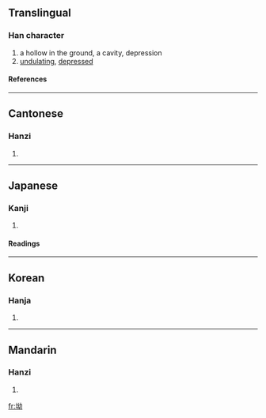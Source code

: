 ==Translingual==
===Han character===
{{Han char|rn=32|rad=土|as=05|sn=8|four=4412<sub>7</sub>|canj=土女戈尸 (GVIS)}}
# a hollow in the ground, a cavity, depression
# [[undulating]], [[depressed]]
====References====
{{Han ref|kx=0226.330|dkj=04988|dj=0462.100|hdz=10436.090|uh=5773|ud=22387|bh=CBFC|bd=52220}}
----
==Cantonese==
===Hanzi===
{{yue-hanzi|jyut=|y=aau1, aau3}}
# {{defn|Cantonese}}
----
==Japanese==
===Kanji===
{{ja-kanji|grade=|rs=土05}}
# {{defn|Japanese}} 
====Readings====
{{ja-readings|on=[[あう]] (au), [[えう]] (eu)|kun=[[くぼみ]] (kubomi)}}
----
==Korean==
===Hanja===
{{ko-hanja|hangeul=요|rv=yo|mr=yo}}
# {{defn|Korean}}
----
==Mandarin==
===Hanzi===
{{cmn-hanzi|pin=[[ào]] ([[ao4]])|wg=ao<sup>4</sup>}}
# {{defn|Mandarin}}

[[fr:坳]]